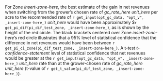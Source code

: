 For Zone _insert-zone-here_, the best estimate of the gain in net revenues when switching from the grower’s chosen rate of _gc_rate_here_ _unit_here_ per acre to the recommended rate of `r get_input(opt_gc_data, "opt_v", _insert-zone-here_)` _unit_here_ would have been approximately $`r get_pi_dif(pi_dif_test_zone, _insert-zone-here_)`, as is shown by the height of the red circle.  The black brackets centered over Zone _insert-zone-here_'s red circle illustrates that a 95% level of statistical confidence that the difference in net revenues would have been between `r get_pi_ci_zone(pi_dif_test_zone, _insert-zone-here_)`. A t-test _t-confidence-statement_ level of statistical confidence that net revenues would be greater at the `r get_input(opt_gc_data, "opt_v", _insert-zone-here_)` _unit_here_ rate than at the grower-chosen rate of _gc_rate_here_ _unit_here_ (t-value of `r get_t_value(pi_dif_test_zone, _insert-zone-here_)`).

